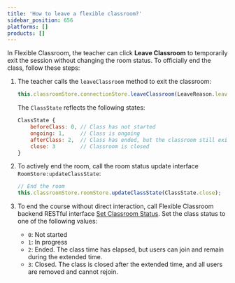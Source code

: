 ```yaml
---
title: 'How to leave a flexible classroom?'
sidebar_position: 656
platforms: []
products: []
---
```

In Flexible Classroom, the teacher can click **Leave Classroom** to temporarily exit the session without changing the room status. To officially end the class, follow these steps:

1. The teacher calls the `leaveClassroom` method to exit the classroom:

    ```javascript
    this.classroomStore.connectionStore.leaveClassroom(LeaveReason.leave);
    ```

    The `ClassState` reflects the following states:

    ```javascript
    ClassState {
        beforeClass: 0, // Class has not started
        ongoing: 1,     // Class is ongoing
        afterClass: 2,  // Class has ended, but the classroom still exists
        close: 3        // Classroom is closed
    }
    ```

2. To actively end the room, call the room status update interface `RoomStore:updateClassState`:

    ```javascript
    // End the room
    this.classroomStore.roomStore.updateClassState(ClassState.close);
    ```

3. To end the course without direct interaction, call Flexible Classroom backend RESTful interface [Set Classroom Status](/flexible-classroom/restful-api/classroom-api?platform=android#set-the-classroom-state). Set the class status to one of the following values:

    - `0`: Not started
    - `1`: In progress
    - `2`: Ended. The class time has elapsed, but users can join and remain during the extended time.
    - `3`: Closed. The class is closed after the extended time, and all users are removed and cannot rejoin.


